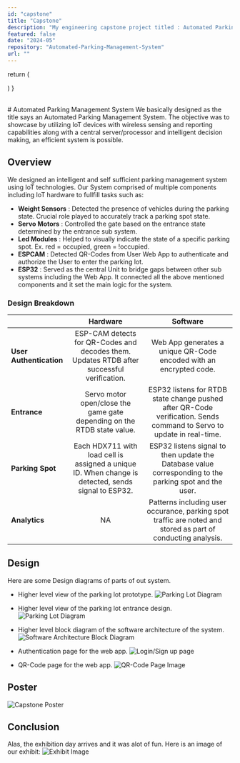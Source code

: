 ```yaml
---
id: "capstone"
title: "Capstone"
description: "My engineering capstone project titled : Automated Parking Management System."
featured: false
date: "2024-05"
repository: "Automated-Parking-Management-System"
url: ""
---
```



  return (
    <div className="flex gap-x-2">
      <FaReact size={30} />
      <SiJavascript size={30} />
      <SiFirebase size={30} />
      <FaMicrochip size={30} />
    </div>
  )
}

<Technologies />
<br/>
# Automated Parking Management System
We basically designed as the title says an Automated Parking Management System. The objective was to showcase by utilizing IoT devices
with wireless sensing and reporting capabilities along with a central server/processor and intelligent decision making, an efficient
system is possible.

## Overview
We designed an intelligent and self sufficient parking management system using IoT technologies. Our System comprised of
multiple components including IoT hardware to fullfill tasks such as:
- **Weight Sensors** : Detected the presence of vehicles during the parking state. Crucial role
played to accurately track a parking spot state.
- **Servo Motors** : Controlled the gate based on the entrance state determined by the entrance
sub system.
- **Led Modules** : Helped to visually indicate the state of a specific parking spot. Ex. red = occupied, green = !occupied.
- **ESPCAM** : Detected QR-Codes from User Web App to authenticate and authorize the User to enter the parking lot.
- **ESP32** : Served as the central Unit to bridge gaps between other sub systems including the Web App. It connected 
all the above mentioned components and it set the main logic for the system.

### Design Breakdown

|     | Hardware  |  Software | 
| --  | :-: | :-: |
| **User Authentication** | ESP-CAM detects for QR-Codes and decodes them. Updates RTDB after successful verification.  | Web App generates a unique QR-Code encoded with an encrypted code. |
| **Entrance** | Servo motor open/close the game gate depending on the RTDB state value. | ESP32 listens for RTDB state change pushed after QR-Code verification. Sends command to Servo to update in real-time. |
| **Parking Spot** | Each HDX711 with load cell is assigned a unique ID. When change is detected, sends signal to ESP32. | ESP32 listens signal to then update the Database value corresponding to the parking spot and the user. |
| **Analytics** | NA | Patterns including user occurance, parking spot traffic are noted and stored as part of conducting analysis. |


## Design

Here are some Design diagrams of parts of out system.
- Higher level view of the parking lot prototype. 
![Parking Lot Diagram](../images/capstone/parking_lot.jpg "Parking Lot Diagram")

- Higher level view of the parking lot entrance design.
![Parking Lot Diagram](../images/capstone/parking_lot_entrance.jpg "Parking Lot Diagram")

- Higher level block diagram of the software architecture of the system.
![Software Architecture Block Diagram](../images/capstone/software_block_diagram.jpg "Software Architecture Block Diagram")

- Authentication page for the web app.
![Login/Sign up page](../images/capstone/auth.png "Login/Sign up page")

- QR-Code page for the web app.
![QR-Code Page Image](../images/capstone/qr_code.png "QR-Code page")


## Poster
![Capstone Poster](../images/capstone/poster.png "Capstone Poster")

## Conclusion
Alas, the exhibition day arrives and it was alot of fun. Here is an image of our exhibit:
![Exhibit Image](../images/capstone/display.jpg "Exhibit Image")



